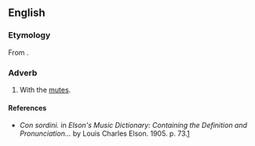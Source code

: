==English==

===Etymology===
From {{bor|en|it|[[con]] [[sordino|sordini]]}}.

===Adverb===
{{head|en|adverb|head=con sordini}}

# {{lb|en|music}} With the [[mute]]s.

====References====
* ''Con sordini.'' in ''Elson's Music Dictionary: Containing the Definition and Pronunciation...'' by Louis Charles Elson. 1905. p. 73.[http://books.google.com/books?id=f10NAAAAIAAJ&pg=PA244&lpg=PA244&dq=sordini+music&source=web&ots=bD-E6ZkgAk&sig=ClRMhhM8gwTZ5i3bSZsCNkFtdCk#PPA73,M1]